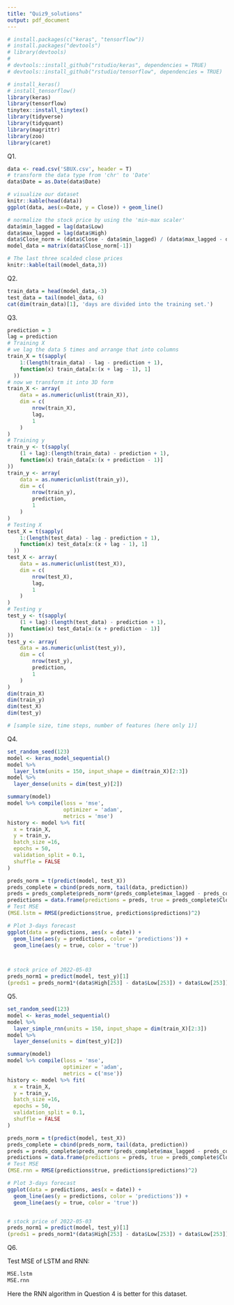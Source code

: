 ```yaml
---
title: "Quiz9_solutions"
output: pdf_document
---
```



```r
# install.packages(c("keras", "tensorflow"))
# install.packages("devtools")
# library(devtools)
# 
# devtools::install_github("rstudio/keras", dependencies = TRUE)
# devtools::install_github("rstudio/tensorflow", dependencies = TRUE)

# install_keras()
# install_tensorflow()
library(keras)
library(tensorflow)
tinytex::install_tinytex()
library(tidyverse)
library(tidyquant)
library(magrittr)
library(zoo)
library(caret)
```

Q1.

```r
data <- read.csv('SBUX.csv', header = T)
# transform the data type from 'chr' to 'Date'
data$Date = as.Date(data$Date)

# visualize our dataset
knitr::kable(head(data))
ggplot(data, aes(x=Date, y = Close)) + geom_line()

# normalize the stock price by using the 'min-max scaler'
data$min_lagged = lag(data$Low)
data$max_lagged = lag(data$High)
data$Close_norm = (data$Close - data$min_lagged) / (data$max_lagged - data$min_lagged)
model_data = matrix(data$Close_norm[-1])

# The last three scalded close prices
knitr::kable(tail(model_data,3))
```

Q2.

```r
train_data = head(model_data,-3)
test_data = tail(model_data, 6)
cat(dim(train_data)[1], 'days are divided into the training set.')
```

Q3.

```r
prediction = 3
lag = prediction
# Training X
# we lag the data 5 times and arrange that into columns
train_X = t(sapply(
    1:(length(train_data) - lag - prediction + 1),
    function(x) train_data[x:(x + lag - 1), 1]
  ))
# now we transform it into 3D form
train_X <- array(
    data = as.numeric(unlist(train_X)),
    dim = c(
        nrow(train_X),
        lag,
        1
    )
)
# Training y
train_y <- t(sapply(
    (1 + lag):(length(train_data) - prediction + 1),
    function(x) train_data[x:(x + prediction - 1)]
))
train_y <- array(
    data = as.numeric(unlist(train_y)),
    dim = c(
        nrow(train_y),
        prediction,
        1
    )
)
# Testing X
test_X = t(sapply(
    1:(length(test_data) - lag - prediction + 1),
    function(x) test_data[x:(x + lag - 1), 1]
  ))
test_X <- array(
    data = as.numeric(unlist(test_X)),
    dim = c(
        nrow(test_X),
        lag,
        1
    )
)
# Testing y
test_y <- t(sapply(
    (1 + lag):(length(test_data) - prediction + 1),
    function(x) test_data[x:(x + prediction - 1)]
))
test_y <- array(
    data = as.numeric(unlist(test_y)),
    dim = c(
        nrow(test_y),
        prediction,
        1
    )
)
dim(train_X)
dim(train_y)
dim(test_X)
dim(test_y)

# [sample size, time steps, number of features (here only 1)]
```

Q4.

```r
set_random_seed(123)
model <- keras_model_sequential()
model %>%
  layer_lstm(units = 150, input_shape = dim(train_X)[2:3])
model %>%
  layer_dense(units = dim(test_y)[2])

summary(model)
model %>% compile(loss = 'mse',
                  optimizer = 'adam',
                  metrics = 'mse')
history <- model %>% fit(
  x = train_X,
  y = train_y,
  batch_size =16,
  epochs = 50,
  validation_split = 0.1,
  shuffle = FALSE
)

preds_norm = t(predict(model, test_X))
preds_complete = cbind(preds_norm, tail(data, prediction))
preds = preds_complete$preds_norm*(preds_complete$max_lagged - preds_complete$min_lagged) + preds_complete$min_lagged
predictions = data.frame(predictions = preds, true = preds_complete$Close, date = preds_complete$Date)
# Test MSE
(MSE.lstm = RMSE(predictions$true, predictions$predictions)^2)

# Plot 3-days forecast
ggplot(data = predictions, aes(x = date)) +
  geom_line(aes(y = predictions, color = 'predictions')) +
  geom_line(aes(y = true, color = 'true'))



# stock price of 2022-05-03
preds_norm1 = predict(model, test_y)[1]
(preds1 = preds_norm1*(data$High[253] - data$Low[253]) + data$Low[253])
```

Q5.

```r
set_random_seed(123)
model <- keras_model_sequential()
model %>%
  layer_simple_rnn(units = 150, input_shape = dim(train_X)[2:3])
model %>%
  layer_dense(units = dim(test_y)[2])

summary(model)
model %>% compile(loss = 'mse',
                  optimizer = 'adam',
                  metrics = c('mse'))
history <- model %>% fit(
  x = train_X,
  y = train_y,
  batch_size =16,
  epochs = 50,
  validation_split = 0.1,
  shuffle = FALSE
)

preds_norm = t(predict(model, test_X))
preds_complete = cbind(preds_norm, tail(data, prediction))
preds = preds_complete$preds_norm*(preds_complete$max_lagged - preds_complete$min_lagged) + preds_complete$min_lagged
predictions = data.frame(predictions = preds, true = preds_complete$Close, date = preds_complete$Date)
# Test MSE
(MSE.rnn = RMSE(predictions$true, predictions$predictions)^2)

# Plot 3-days forecast
ggplot(data = predictions, aes(x = date)) +
  geom_line(aes(y = predictions, color = 'predictions')) +
  geom_line(aes(y = true, color = 'true'))


# stock price of 2022-05-03
preds_norm1 = predict(model, test_y)[1]
(preds1 = preds_norm1*(data$High[253] - data$Low[253]) + data$Low[253])
```

Q6.

Test MSE of LSTM and RNN:
```r
MSE.lstm
MSE.rnn
```

Here the RNN algorithm in Question 4 is better for this dataset.
